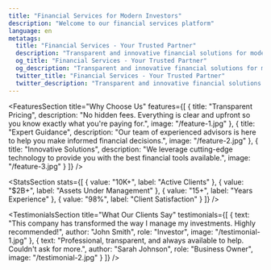 ```yaml
---
title: "Financial Services for Modern Investors"
description: "Welcome to our financial services platform"
language: en
metatags:
  title: "Financial Services - Your Trusted Partner"
  description: "Transparent and innovative financial solutions for modern investors"
  og_title: "Financial Services - Your Trusted Partner"
  og_description: "Transparent and innovative financial solutions for modern investors"
  twitter_title: "Financial Services - Your Trusted Partner"
  twitter_description: "Transparent and innovative financial solutions for modern investors"
---
```



<Hero
  headline="Financial Services for Modern Investors"
  lead="We provide transparent, innovative solutions to help you achieve your financial goals."
  image="/hero-bg.jpg"
  buttonText="Get Started"
  buttonUrl="/"
/>

<FeaturesSection
  title="Why Choose Us"
  features={[
    {
      title: "Transparent Pricing",
      description: "No hidden fees. Everything is clear and upfront so you know exactly what you're paying for.",
      image: "/feature-1.jpg"
    },
    {
      title: "Expert Guidance",
      description: "Our team of experienced advisors is here to help you make informed financial decisions.",
      image: "/feature-2.jpg"
    },
    {
      title: "Innovative Solutions",
      description: "We leverage cutting-edge technology to provide you with the best financial tools available.",
      image: "/feature-3.jpg"
    }
  ]}
/>

<StatsSection
  stats={[
    { value: "10K+", label: "Active Clients" },
    { value: "$2B+", label: "Assets Under Management" },
    { value: "15+", label: "Years Experience" },
    { value: "98%", label: "Client Satisfaction" }
  ]}
/>

<TestimonialsSection
  title="What Our Clients Say"
  testimonials={[
    {
      text: "This company has transformed the way I manage my investments. Highly recommended!",
      author: "John Smith",
      role: "Investor",
      image: "/testimonial-1.jpg"
    },
    {
      text: "Professional, transparent, and always available to help. Couldn't ask for more.",
      author: "Sarah Johnson",
      role: "Business Owner",
      image: "/testimonial-2.jpg"
    }
  ]}
/>

<BannerCta
  headline="Ready to Get Started?"
  description="Join thousands of satisfied clients who trust us with their financial future."
  buttonText="Become a Member"
  buttonUrl="/"
/>
